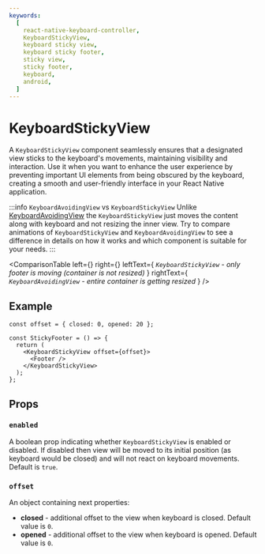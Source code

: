 ```yaml
---
keywords:
  [
    react-native-keyboard-controller,
    KeyboardStickyView,
    keyboard sticky view,
    keyboard sticky footer,
    sticky view,
    sticky footer,
    keyboard,
    android,
  ]
---
```


# KeyboardStickyView

A `KeyboardStickyView` component seamlessly ensures that a designated view sticks to the keyboard's movements, maintaining visibility and interaction. Use it when you want to enhance the user experience by preventing important UI elements from being obscured by the keyboard, creating a smooth and user-friendly interface in your React Native application.

:::info `KeyboardAvoidingView` vs `KeyboardStickyView`
Unlike [KeyboardAvoidingView](../keyboard-avoiding-view.mdx) the `KeyboardStickyView` just moves the content along with keyboard and not resizing the inner view. Try to compare animations of `KeyboardStickyView` and `KeyboardAvoidingView` to see a difference in details on how it works and which component is suitable for your needs.
:::


<ComparisonTable
  left={<Lottie src={ksv} />}
  right={<Lottie src={kav} />}
  leftText={
    <i>
      <code>KeyboardStickyView</code> - only footer is moving (container is not
      resized)
    </i>
  }
  rightText={
    <i>
      <code>KeyboardAvoidingView</code> - entire container is getting resized
    </i>
  }
/>

## Example

```tsx
const offset = { closed: 0, opened: 20 };

const StickyFooter = () => {
  return (
    <KeyboardStickyView offset={offset}>
      <Footer />
    </KeyboardStickyView>
  );
};
```

## Props

### `enabled`

A boolean prop indicating whether `KeyboardStickyView` is enabled or disabled. If disabled then view will be moved to its initial position (as keyboard would be closed) and will not react on keyboard movements. Default is `true`.

### `offset`

An object containing next properties:

- **closed** - additional offset to the view when keyboard is closed. Default value is `0`.
- **opened** - additional offset to the view when keyboard is opened. Default value is `0`.
